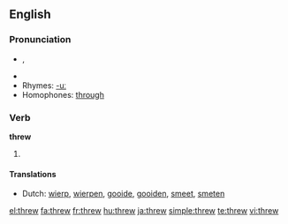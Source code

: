 ==English==

===Pronunciation===
* {{IPA|/'θɻʊə/}}, {{IPAchar|/θɹuː/}}
* {{audio|en-us-threw.ogg|Audio (US)}}
* Rhymes: [[Rhymes:English:-uː|-uː]]
* Homophones: [[through]]

===Verb===
'''threw'''

# {{past tense of| to [[throw]]}}

====Translations====
* Dutch: [[wierp]], [[wierpen]], [[gooide]], [[gooiden]], [[smeet]], [[smeten]]

[[el:threw]]
[[fa:threw]]
[[fr:threw]]
[[hu:threw]]
[[ja:threw]]
[[simple:threw]]
[[te:threw]]
[[vi:threw]]